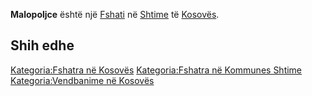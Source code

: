 {{Fshat në Kosovës
 | Emri                = Malopoljce
 | EmriAlt                = Mallopolce,Mallopolcë,Malopoc,Malopolce,Malopoljce,Mollopolc,Mollopolce,Mollopolcë,Mullopolc,Малопољце
 | Emri (Rasa dhanore) = 
 | Figura              = 
 | Shteti              = Kosovës
 | Komuna              = Shtime
 | Kodi postar         = 
 | Sipërfaqja          = 

 | Popullsia           = 

 | Regj. i popullsisë  = 
 | Dend. e popullsisë  = 
 | Faqja zyrtare       = 
 <!--- Koordinatat ----> 
 | Gjerësia            = 42.40111
 | Gjatësia            = 21.05278
 | Lartësia            = 
}}
'''Malopoljce''' është një [[Fshati]] në [[Shtime]] të [[Kosovës]].

<!-- == Gjeografia == -->
<!-- == Historia == -->
<!-- == Demografia == -->
== Shih edhe ==
{{Komuna Shtime}}
{{Kosovo-Administrata-Cung}}

[[Kategoria:Fshatra në Kosovës]]
[[Kategoria:Fshatra në Kommunes Shtime]]
[[Kategoria:Vendbanime në Kosovës]]